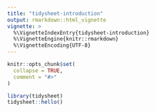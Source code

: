 ```yaml
---
title: "tidysheet-introduction"
output: rmarkdown::html_vignette
vignette: >
  %\VignetteIndexEntry{tidysheet-introduction}
  %\VignetteEngine{knitr::rmarkdown}
  %\VignetteEncoding{UTF-8}
---
```


```r
knitr::opts_chunk$set(
  collapse = TRUE,
  comment = "#>"
)
```


```r
library(tidysheet)
tidysheet::hello()
```
